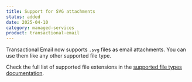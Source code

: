 ```yaml
---
title: Support for SVG attachments
status: added
date: 2025-04-10
category: managed-services
product: transactional-email
---
```


Transactional Email now supports `.svg` files as email attachments. You can use them like any other supported file type.

Check the full list of supported file extensions in the [supported file types documentation](/transactional-email/reference-content/tem-capabilities-and-limits/#types-of-attachments-available).


